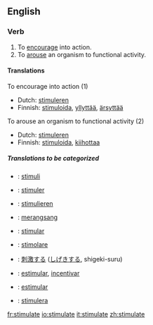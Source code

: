 ==English==

===Verb===
{{en-infl-reg-other-e|stimulat|e}}
# To [[encourage]] into action.
# To [[arouse]] an organism to functional activity.

====Translations====
;To encourage into action (1)
{{top}}
*Dutch: [[stimuleren]]
*Finnish: [[stimuloida]], [[yllyttää]], [[ärsyttää]]
{{mid}}
{{bottom}}

;To arouse an organism to functional activity (2)
{{top}}
*Dutch: [[stimuleren]]
*Finnish: [[stimuloida]], [[kiihottaa]]
{{mid}}
{{bottom}}

=====Translations to be categorized=====
{{checktrans}}

*{{ttbc|Esperanto}}: [[stimuli]]
*{{ttbc|French}}: [[stimuler]]
*{{ttbc|German}}: [[stimulieren]]
*{{ttbc|Indonesian}}: [[rangsang|merangsang]]
*{{ttbc|Interlingua}}: [[stimular]]

*{{ttbc|Italian}}: [[stimolare]]
*{{ttbc|Japanese}}: [[刺激]]する ([[しげき]]する, shigeki-suru)
*{{ttbc|Portuguese}}: [[estimular]], [[incentivar]]
*{{ttbc|Spanish}}: [[estimular]]
*{{ttbc|Swedish}}: [[stimulera]]

[[fr:stimulate]]
[[io:stimulate]]
[[it:stimulate]]
[[zh:stimulate]]